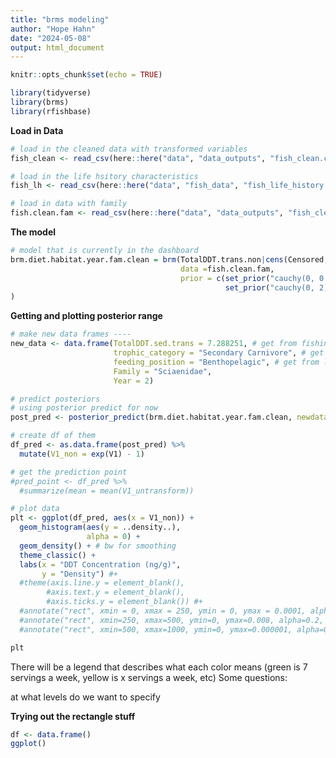 ```yaml
---
title: "brms modeling"
author: "Hope Hahn"
date: "2024-05-08"
output: html_document
---
```


```r
knitr::opts_chunk$set(echo = TRUE)

library(tidyverse)
library(brms)
library(rfishbase)
```

**Load in Data**

```r
# load in the cleaned data with transformed variables 
fish_clean <- read_csv(here::here("data", "data_outputs", "fish_clean.csv"))

# load in the life hsitory characteristics
fish_lh <- read_csv(here::here("data", "fish_data", "fish_life_history.csv"))

# load in data with family
fish.clean.fam <- read_csv(here::here("data", "data_outputs", "fish_clean_fam.csv"))
```

**The model**

```r
# model that is currently in the dashboard
brm.diet.habitat.year.fam.clean = brm(TotalDDT.trans.non|cens(Censored, Detection.Limit) ~ TotalDDT.sed.trans * trophic_category + TotalDDT.sed.trans * feeding_position + Year + (1|Family), 
                                      data =fish.clean.fam, 
                                      prior = c(set_prior("cauchy(0, 0.5)", class = "b"),
                                                set_prior("cauchy(0, 2)", class = "sd")) 
)
```

**Getting and plotting posterior range**

```r
# make new data frames ----
new_data <- data.frame(TotalDDT.sed.trans = 7.288251, # get from fishing zone
                       trophic_category = "Secondary Carnivore", # get from life history characteristics
                       feeding_position = "Benthopelagic", # get from life history characteristics
                       Family = "Sciaenidae",
                       Year = 2)

# predict posteriors
# using posterior predict for now
post_pred <- posterior_predict(brm.diet.habitat.year.fam.clean, newdata = new_data)

# create df of them
df_pred <- as.data.frame(post_pred) %>% 
  mutate(V1_non = exp(V1) - 1) 

# get the prediction point
#pred_point <- df_pred %>% 
  #summarize(mean = mean(V1_untransform))

# plot data
plt <- ggplot(df_pred, aes(x = V1_non)) +
  geom_histogram(aes(y = ..density..),
                 alpha = 0) +
  geom_density() + # bw for smoothing
  theme_classic() + 
  labs(x = "DDT Concentration (ng/g)",
       y = "Density") #+
  #theme(axis.line.y = element_blank(),
        #axis.text.y = element_blank(),
        #axis.ticks.y = element_blank()) #+
  #annotate("rect", xmin = 0, xmax = 250, ymin = 0, ymax = 0.0001, alpha = 0.2, fill = "green") +
  #annotate("rect", xmin=250, xmax=500, ymin=0, ymax=0.008, alpha=0.2, fill="yellow") +
  #annotate("rect", xmin=500, xmax=1000, ymin=0, ymax=0.000001, alpha=0.2, fill="red") 

plt
```

There will be a legend that describes what each color means (green is 7 servings a week, yellow is x servings a week, etc)
Some questions:

at what levels do we want to specify 


**Trying out the rectangle stuff**

```r
df <- data.frame()
ggplot()
```



